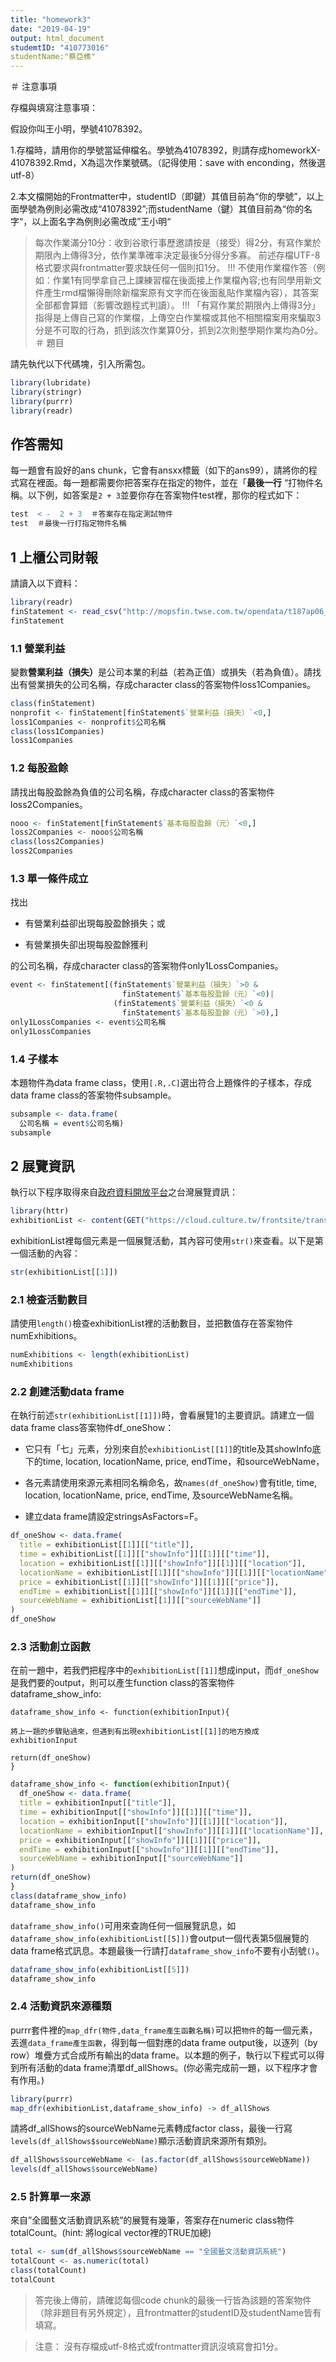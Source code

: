 ```yaml
---
title: "homework3"
date: "2019-04-19"
output: html_document
studemtID: "410773016"
studentName:"蔡亞樵"
---
```



＃ 注意事項

存檔與填寫注意事項：

假設你叫王小明，學號41078392。

  1.存檔時，請用你的學號當延伸檔名。學號為41078392，則請存成homeworkX-41078392.Rmd，X為這次作業號碼。（記得使用：save with enconding，然後選utf-8）

  2.本文檔開始的Frontmatter中，studentID（即鍵）其值目前為“你的學號”，以上面學號為例則必需改成“41078392”;而studentName（鍵）其值目前為“你的名字“，以上面名字為例則必需改成”王小明“
  
>每次作業滿分10分：收到谷歌行事歷邀請按是（接受）得2分，有寫作業於期限內上傳得3分，依作業準確率決定最後5分得分多寡。
>前述存檔UTF-8格式要求與frontmatter要求缺任何一個則扣1分。
> !!! 不使用作業檔作答（例如：作業1有同學拿自己上課練習檔在後面接上作業檔內容;也有同學用新文件產生rmd檔懶得刪除新檔案原有文字而在後面亂貼作業檔內容），其答案全部都會算錯（影響改題程式判讀）。
> !!! 「有寫作業於期限內上傳得3分」指得是上傳自己寫的作業檔，上傳空白作業檔或其他不相關檔案用來騙取3分是不可取的行為，抓到該次作業算0分，抓到2次則整學期作業均為0分。
＃ 題目

請先執代以下代碼塊，引入所需包。 
```R
library(lubridate)
library(stringr)
library(purrr)
library(readr)
```

## 作答需知
每一題會有設好的ans chunk，它會有ansxx標籤（如下的ans99），請將你的程式寫在裡面。每一題都需要你把答案存在指定的物件，並在「**最後一行** “打物件名稱。以下例，如答案是`2 + 3`並要你存在答案物件test裡，那你的程式如下：
```R
test  < -  2 + 3  ＃答案存在指定測試物件
test  ＃最後一行打指定物件名稱
```

## 1 上櫃公司財報
請讀入以下資料：
```r
library(readr)
finStatement <- read_csv("http://mopsfin.twse.com.tw/opendata/t187ap06_O_ci.csv")
finStatement
```

### 1.1 營業利益
變數**營業利益（損失）**是公司本業的利益（若為正值）或損失（若為負值）。請找出有營業損失的公司名稱，存成character class的答案物件loss1Companies。
```r
class(finStatement)
nonprofit <- finStatement[finStatement$`營業利益（損失）`<0,]
loss1Companies <- nonprofit$公司名稱
class(loss1Companies)
loss1Companies
```

### 1.2 每股盈餘
請找出每股盈餘為負值的公司名稱，存成character class的答案物件loss2Companies。
```r
nooo <- finStatement[finStatement$`基本每股盈餘（元）`<0,]
loss2Companies <- nooo$公司名稱
class(loss2Companies)
loss2Companies
```

### 1.3 單一條件成立

找出

  * 有營業利益卻出現每股盈餘損失；或
  
  * 有營業損失卻出現每股盈餘獲利
  
的公司名稱，存成character class的答案物件only1LossCompanies。

```r
event <- finStatement[(finStatement$`營業利益（損失）`>0 &
                         finStatement$`基本每股盈餘（元）`<0)|
                       (finStatement$`營業利益（損失）`<0 &
                         finStatement$`基本每股盈餘（元）`>0),]
only1LossCompanies <- event$公司名稱
only1LossCompanies
```

### 1.4 子樣本
本題物件為data frame class，使用`[.R,.C]`選出符合上題條件的子樣本，存成data frame class的答案物件subsample。
```r
subsample <- data.frame(
  公司名稱 = event$公司名稱)
subsample
```

## 2 展覽資訊

執行以下程序取得來自[政府資料開放平台](https://data.gov.tw/dataset/6012)之台灣展覽資訊：
```r
library(httr)
exhibitionList <- content(GET("https://cloud.culture.tw/frontsite/trans/SearchShowAction.do?method=doFindTypeJ&category=6"))
```
exhibitionList裡每個元素是一個展覽活動，其內容可使用`str()`來查看。以下是第一個活動的內容：
```r
str(exhibitionList[[1]])
```

### 2.1 檢查活動數目

請使用`length()`檢查exhibitionList裡的活動數目，並把數值存在答案物件numExhibitions。
```r
numExhibitions <- length(exhibitionList)
numExhibitions
```

### 2.2 創建活動data frame

在執行前述`str(exhibitionList[[1]])`時，會看展覽1的主要資訊。請建立一個data frame class答案物件df_oneShow：

  * 它只有「七」元素，分別來自於`exhibitionList[[1]]`的title及其showInfo底下的time, location, locationName, price, endTime，和sourceWebName，
  
  * 各元素請使用來源元素相同名稱命名，故`names(df_oneShow)`會有title, time, location, locationName, price, endTime, 及sourceWebName名稱。
  
  * 建立data frame請設定stringsAsFactors=F。


```r
df_oneShow <- data.frame(
  title = exhibitionList[[1]][["title"]],
  time = exhibitionList[[1]][["showInfo"]][[1]][["time"]],
  location = exhibitionList[[1]][["showInfo"]][[1]][["location"]],
  locationName = exhibitionList[[1]][["showInfo"]][[1]][["locationName"]],
  price = exhibitionList[[1]][["showInfo"]][[1]][["price"]],
  endTime = exhibitionList[[1]][["showInfo"]][[1]][["endTime"]],
  sourceWebName = exhibitionList[[1]][["sourceWebName"]]
)
df_oneShow
```

### 2.3 活動創立函數
在前一題中，若我們把程序中的`exhibitionList[[1]]`想成input，而`df_oneShow`是我們要的output，則可以產生function class的答案物件dataframe_show_info:
```
dataframe_show_info <- function(exhibitionInput){

將上一題的步驟貼過來，但遇到有出現exhibitionList[[1]]的地方換成exhibitionInput

return(df_oneShow)
}
```
```r
dataframe_show_info <- function(exhibitionInput){
  df_oneShow <- data.frame(
  title = exhibitionInput[["title"]],
  time = exhibitionInput[["showInfo"]][[1]][["time"]],
  location = exhibitionInput[["showInfo"]][[1]][["location"]],
  locationName = exhibitionInput[["showInfo"]][[1]][["locationName"]],
  price = exhibitionInput[["showInfo"]][[1]][["price"]],
  endTime = exhibitionInput[["showInfo"]][[1]][["endTime"]],
  sourceWebName = exhibitionInput[["sourceWebName"]]
)
return(df_oneShow)
}
class(dataframe_show_info)
dataframe_show_info
```
`dataframe_show_info()`可用來查詢任何一個展覽訊息，如`dataframe_show_info(exhibitionList[[5]])`會output一個代表第5個展覽的data frame格式訊息。本題最後一行請打`dataframe_show_info`不要有小刮號`()`。

```r
dataframe_show_info(exhibitionList[[5]])
dataframe_show_info
```

### 2.4 活動資訊來源種類

purrr套件裡的`map_dfr(物件,data_frame產生函數名稱)`可以把`物件`的每一個元素，丟進`data_frame產生函數`，得到每一個對應的data frame output後，以逐列（by row）堆疊方式合成所有輸出的data frame。以本題的例子，執行以下程式可以得到所有活動的data frame清單df_allShows。(你必需完成前一題，以下程序才會有作用。)
```r
library(purrr)
map_dfr(exhibitionList,dataframe_show_info) -> df_allShows
```

請將df_allShows的sourceWebName元素轉成factor class，最後一行寫`levels(df_allShows$sourceWebName)`顯示活動資訊來源所有類別。

```r
df_allShows$sourceWebName <- (as.factor(df_allShows$sourceWebName))
levels(df_allShows$sourceWebName)
```

### 2.5 計算單一來源
來自"全國藝文活動資訊系統"的展覽有幾筆，答案存在numeric class物件totalCount。(hint: 將logical vector裡的TRUE加總)

```r
total <- sum(df_allShows$sourceWebName == "全國藝文活動資訊系統")
totalCount <- as.numeric(total)
class(totalCount)
totalCount
```


> 答完後上傳前，請確認每個code chunk的最後一行皆為該題的答案物件（除非題目有另外規定），且frontmatter的studentID及studentName皆有填寫。

> 注意： 沒有存檔成utf-8格式或frontmatter資訊沒填寫會扣1分。


